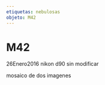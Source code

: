 ```yaml
---
etiquetas: nebulosas
objeto: M42
---
```


# M42

<Imagen
  src="registro/m42_20210121_3_img-20210121-wa0011-1.jpg"
  fecha="20210121"
/>

<Imagen
  src="registro/m42_20160126_2_m42f_re.jpg"
  fecha="20160126"
/>

 26Enero2016 nikon d90 sin modificar

<Imagen
  src="registro/m42_20160101_1_m42_20160101_i88.jpg"
  fecha="20160101"
/>

 mosaico de dos imagenes